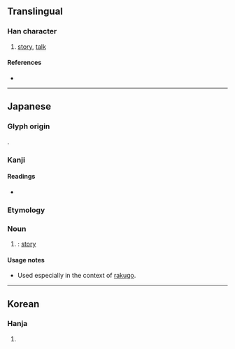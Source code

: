 {{character info/new}}
==Translingual==

===Han character===
{{Han char|rn=30|rad=口|as=13|sn=16|four=|canj=RYDL|ids=⿰口新}}

# [[story]], [[talk]]

====References====
* {{Han ref|kx=0211.121|dkj=04433|dj=0434.080|hdz=10693.101|uh=567A|ud=22138}}

----

==Japanese==

===Glyph origin===
{{ja-etym-kokuji}}.

===Kanji===
{{ja-kanji|grade=|rs=口13}}

====Readings====
* {{ja-readings|goon=|kanon=|kun=はなし-|nanori=}}

===Etymology===
{{ja-kanjitab|はなし|yomi=k}}

===Noun===
{{ja-noun|はなし}}

# {{alternative form of|話し|lang=ja}}: [[story]]
#: {{ja-usex|'''噺'''家|'''はなし'''か|professional '''rakugo story'''teller}}

====Usage notes====
* Used especially in the context of [[rakugo]].

----

==Korean==

===Hanja===
{{ko-hanja|hangeul=[[신]]|rv=sin|mr=sin}}

# {{defn|lang=ko|sort=口13}}